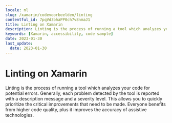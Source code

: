 ```yaml
---
locale: nl
slug: /xamarin/codevoorbeelden/linting
contentful_id: 7pqVd3bhaPP0ch7v8nmaJ1
title: Linting on Xamarin
description: Linting is the process of running a tool which analyzes your code for potential errors.
keywords: [Xamarin, accessibility, code sample]
date: 2023-01-30
last_update:
  date: 2023-01-30
---
```


# Linting on Xamarin

Linting is the process of running a tool which analyzes your code for potential errors. Generally, each problem detected by the tool is reported with a description message and a severity level. This allows you to quickly prioritize the critical improvements that need to be made. Everyone benefits from higher code quality, plus it improves the accuracy of assistive technologies.

<CodeSample id="linting" platform="xamarin" locale="nl"/>
